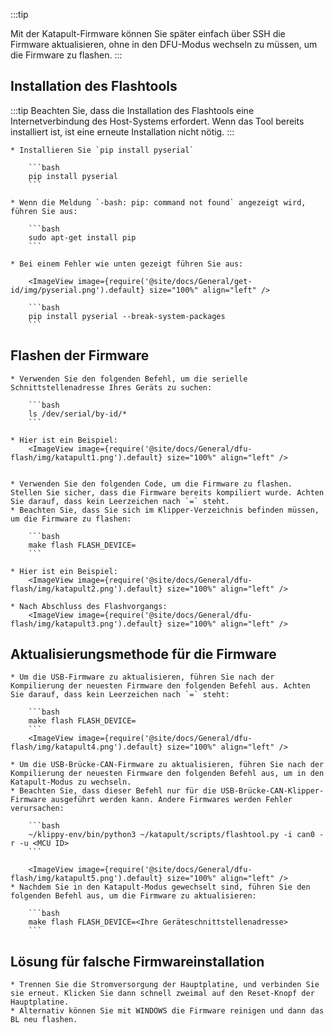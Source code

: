 
:::tip

Mit der Katapult-Firmware können Sie später einfach über SSH die Firmware aktualisieren, ohne in den DFU-Modus wechseln zu müssen, um die Firmware zu flashen.
:::

## Installation des Flashtools

:::tip
Beachten Sie, dass die Installation des Flashtools eine Internetverbindung des Host-Systems erfordert.
Wenn das Tool bereits installiert ist, ist eine erneute Installation nicht nötig.
:::

    * Installieren Sie `pip install pyserial`

        ```bash
        pip install pyserial
        ```

    * Wenn die Meldung `-bash: pip: command not found` angezeigt wird, führen Sie aus:

        ```bash
        sudo apt-get install pip
        ```

    * Bei einem Fehler wie unten gezeigt führen Sie aus:

        <ImageView image={require('@site/docs/General/get-id/img/pyserial.png').default} size="100%" align="left" />

        ```bash
        pip install pyserial --break-system-packages
        ```

## Flashen der Firmware

    * Verwenden Sie den folgenden Befehl, um die serielle Schnittstellenadresse Ihres Geräts zu suchen:

        ```bash
        ls /dev/serial/by-id/*
        ```

    * Hier ist ein Beispiel:
        <ImageView image={require('@site/docs/General/dfu-flash/img/katapult1.png').default} size="100%" align="left" />


    * Verwenden Sie den folgenden Code, um die Firmware zu flashen. Stellen Sie sicher, dass die Firmware bereits kompiliert wurde. Achten Sie darauf, dass kein Leerzeichen nach `=` steht.
    * Beachten Sie, dass Sie sich im Klipper-Verzeichnis befinden müssen, um die Firmware zu flashen:

        ```bash
        make flash FLASH_DEVICE=
        ```

    * Hier ist ein Beispiel:
        <ImageView image={require('@site/docs/General/dfu-flash/img/katapult2.png').default} size="100%" align="left" />

    * Nach Abschluss des Flashvorgangs:
        <ImageView image={require('@site/docs/General/dfu-flash/img/katapult3.png').default} size="100%" align="left" />

## Aktualisierungsmethode für die Firmware


    * Um die USB-Firmware zu aktualisieren, führen Sie nach der Kompilierung der neuesten Firmware den folgenden Befehl aus. Achten Sie darauf, dass kein Leerzeichen nach `=` steht:

        ```bash
        make flash FLASH_DEVICE=
        ```
        <ImageView image={require('@site/docs/General/dfu-flash/img/katapult4.png').default} size="100%" align="left" />

    * Um die USB-Brücke-CAN-Firmware zu aktualisieren, führen Sie nach der Kompilierung der neuesten Firmware den folgenden Befehl aus, um in den Katapult-Modus zu wechseln.
    * Beachten Sie, dass dieser Befehl nur für die USB-Brücke-CAN-Klipper-Firmware ausgeführt werden kann. Andere Firmwares werden Fehler verursachen:

        ```bash
        ~/klippy-env/bin/python3 ~/katapult/scripts/flashtool.py -i can0 -r -u <MCU ID>
        ```

        <ImageView image={require('@site/docs/General/dfu-flash/img/katapult5.png').default} size="100%" align="left" />
    * Nachdem Sie in den Katapult-Modus gewechselt sind, führen Sie den folgenden Befehl aus, um die Firmware zu aktualisieren:

        ```bash
        make flash FLASH_DEVICE=<Ihre Geräteschnittstellenadresse>
        ```

## Lösung für falsche Firmwareinstallation

    * Trennen Sie die Stromversorgung der Hauptplatine, und verbinden Sie sie erneut. Klicken Sie dann schnell zweimal auf den Reset-Knopf der Hauptplatine.
    * Alternativ können Sie mit WINDOWS die Firmware reinigen und dann das BL neu flashen.